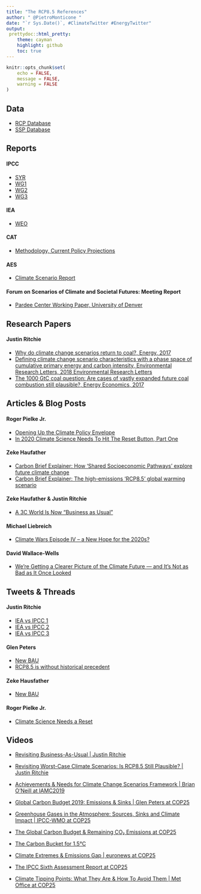 ```yaml
---
title: "The RCP8.5 References"
author: " @PietroMonticone "
date: "`r Sys.Date()`, #ClimateTwitter #EnergyTwitter"
output:
 prettydoc::html_pretty:
    theme: cayman
    highlight: github
    toc: true
---
```


```r
knitr::opts_chunk$set(
	echo = FALSE,
	message = FALSE,
	warning = FALSE
)
```

## Data
* [RCP Database](http://tntcat.iiasa.ac.at:8787/RcpDb/dsd?Action=htmlpage&page=about)
* [SSP Database](https://tntcat.iiasa.ac.at/SspDb/dsd?Action=htmlpage&page=10)

## Reports 
#### IPCC 
* [SYR](https://www.ipcc.ch/report/ar5/syr/)
* [WG1](https://www.ipcc.ch/report/ar5/wg1/)
* [WG2](https://www.ipcc.ch/report/ar5/wg2/)
* [WG3](https://www.ipcc.ch/report/ar5/wg3/)

#### IEA 
* [WEO](https://www.iea.org/reports/world-energy-outlook-2019)

#### CAT 
* [Methodology, Current Policy Projections](https://climateactiontracker.org/methodology/current-policy-projections/)

#### AES
* [Climate Scenario Report](https://s2.q4cdn.com/825052743/files/doc_downloads/2018/11/AES_Climate_Scenario_Report111318.pdf)

####  Forum on Scenarios of Climate and Societal Futures: Meeting Report
* [Pardee Center Working Paper, University of Denver](https://pardee.du.edu/sites/default/files/Scenarios%20Forum%20Meeting%20Report%204oct19.pdf)


## Research Papers 

#### Justin Ritchie 
* [Why do climate change scenarios return to coal?, Energy, 2017](https://www.sciencedirect.com/science/article/abs/pii/S0360544217314597)
* [Defining climate change scenario characteristics with a phase space of cumulative primary energy and carbon intensity, Environmental Research Letters, 2018 Environmental Research Letters](https://iopscience.iop.org/article/10.1088/1748-9326/aaa494)
* [The 1000 GtC coal question: Are cases of vastly expanded future coal combustion still plausible?, Energy Economics, 2017](https://www.sciencedirect.com/science/article/pii/S0140988317301226)




## Articles & Blog Posts

#### Roger Pielke Jr. 
* [Opening Up the Climate Policy Envelope](https://issues.org/opening-up-the-climate-policy-envelope/)
* [In 2020 Climate Science Needs To Hit The Reset Button, Part One](https://www.forbes.com/sites/rogerpielke/2019/12/22/in-2020-climate-science-needs-to-hit-the-reset-button-part-one/#35415707482c)

#### Zeke Haufather
* [Carbon Brief Explainer: How ‘Shared Socioeconomic Pathways’ explore future climate change](https://www.carbonbrief.org/explainer-how-shared-socioeconomic-pathways-explore-future-climate-change)
* [Carbon Brief Explainer: The high-emissions ‘RCP8.5’ global warming scenario](https://www.carbonbrief.org/explainer-the-high-emissions-rcp8-5-global-warming-scenario)

#### Zeke Haufather & Justin Ritchie 
* [A 3C World Is Now “Business as Usual”](https://thebreakthrough.org/issues/energy/3c-world)

#### Michael Liebreich
* [Climate Wars Episode IV – a New Hope for the 2020s?](https://about.bnef.com/blog/in-climate-wars-episode-4-the-2020s-will-bring-new-hope/)

#### David Wallace-Wells
* [We’re Getting a Clearer Picture of the Climate Future — and It’s Not as Bad as It Once Looked](http://nymag.com/intelligencer/2019/12/climate-change-worst-case-scenario-now-looks-unrealistic.html)


## Tweets & Threads

#### Justin Ritchie 
* [IEA vs IPCC 1](https://threadreaderapp.com/thread/1196482571443425280.html)
* [IEA vs IPCC 2](https://threadreaderapp.com/thread/1199729350330839042.html?refreshed=yes)
* [IEA vs IPCC 3](https://threadreaderapp.com/thread/1204113683728592897.html)

#### Glen Peters
* [New BAU](https://threadreaderapp.com/thread/1207583078543233024.html)
* [RCP8.5 is without historical precedent](https://twitter.com/Peters_Glen/status/1209028367774814208)

#### Zeke Hausfather 

* [New BAU](https://threadreaderapp.com/thread/1207355805378342913.html)

#### Roger Pielke Jr. 
* [Climate Science Needs a Reset](https://threadreaderapp.com/thread/1209118418827272197.html?refreshed=yes)


## Videos

* [Revisiting Business-As-Usual | Justin Ritchie](https://youtu.be/HKK3GjI3_eE)
* [Revisiting Worst-Case Climate Scenarios: Is RCP8.5 Still Plausible? | Justin Ritchie](https://youtu.be/w1YO95nXPVw)

* [Achievements & Needs for Climate Change Scenarios Framework | Brian O’Neill at IAMC2019](https://www.youtube.com/watch?v=0oHcfcFCjrE&feature=youtu.be)

* [Global Carbon Budget 2019: Emissions & Sinks | Glen Peters at COP25](https://youtu.be/ix83a2Y-9uI)
* [Greenhouse Gases in the Atmosphere: Sources, Sinks and Climate Impact | IPCC-WMO at COP25](https://youtu.be/Jq8Arw6wfLA)
* [The Global Carbon Budget & Remaining CO₂ Emissions at COP25](https://youtu.be/S3zioeFrF2A)
* [The Carbon Bucket for 1.5°C](https://youtu.be/XcEyJqluMEU)
* [Climate Extremes & Emissions Gap | euronews at COP25](https://youtu.be/ZY2Wmfqkw6k)

* [The IPCC Sixth Assessment Report at COP25](https://youtu.be/D2QXlrcHxjw)

* [Climate Tipping Points: What They Are & How To Avoid Them | Met Office at COP25](https://youtu.be/hIEO-5DiVqo)





